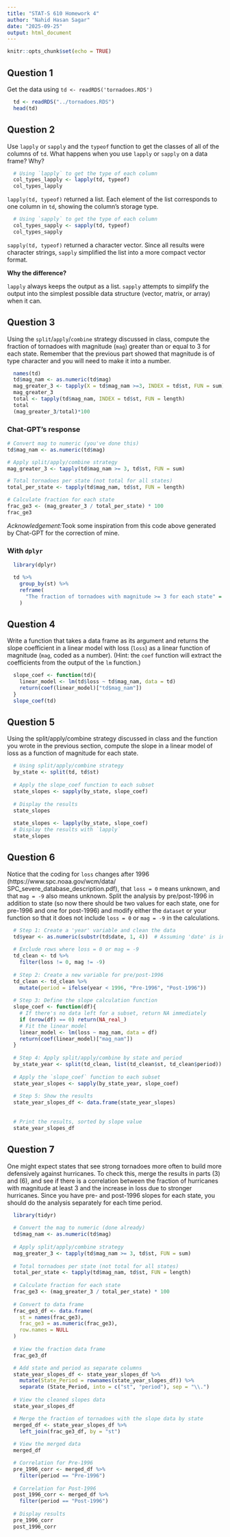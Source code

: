 ```yaml
---
title: "STAT-S 610 Homework 4"
author: "Nahid Hasan Sagar"
date: "2025-09-25"
output: html_document
---
```


```r
knitr::opts_chunk$set(echo = TRUE)
```

## Question 1
Get the data using `td <- readRDS('tornadoes.RDS')`

```r
  td <- readRDS("../tornadoes.RDS")
  head(td)
```

## Question 2
Use `lapply` or `sapply` and the `typeof` function to get the classes of all of the columns of `td`. What happens when you use `lapply` or `sapply` on a data frame? Why?

```r
  # Using `lapply` to get the type of each column
  col_types_lapply <- lapply(td, typeof)
  col_types_lapply
```

`lapply(td, typeof)` returned a list. Each element of the list corresponds to one column in `td`, showing the column’s storage type.
  
```r
  # Using `sapply` to get the type of each column
  col_types_sapply <- sapply(td, typeof)
  col_types_sapply
```

`sapply(td, typeof)` returned a character vector. Since all results were character strings, `sapply` simplified the list into a more compact vector format.

**Why the difference?**

`lapply` always keeps the output as a list. `sapply` attempts to simplify the output into the simplest possible data structure (vector, matrix, or array) when it can.

## Question 3
Using the `split`/`apply`/`combine` strategy discussed in class, compute the fraction of tornadoes with magnitude (`mag`) greater than or equal to 3 for each state. Remember that the previous part showed that magnitude is of type character and you will need to make it into a number.

```r
  names(td)
  td$mag_nam <- as.numeric(td$mag)
  mag_greater_3 <- tapply(X = td$mag_nam >=3, INDEX = td$st, FUN = sum)
  mag_greater_3
  total <- tapply(td$mag_nam, INDEX = td$st, FUN = length)
  total
  (mag_greater_3/total)*100
```

### Chat-GPT's response

```r
# Convert mag to numeric (you've done this)
td$mag_nam <- as.numeric(td$mag)

# Apply split/apply/combine strategy
mag_greater_3 <- tapply(td$mag_nam >= 3, td$st, FUN = sum)

# Total tornadoes per state (not total for all states)
total_per_state <- tapply(td$mag_nam, td$st, FUN = length)

# Calculate fraction for each state
frac_ge3 <- (mag_greater_3 / total_per_state) * 100
frac_ge3
```
*Acknowledgement:*Took some inspiration from this code above generated by Chat-GPT for the correction of mine.

### With `dplyr`
```r
  library(dplyr)

  td %>%
    group_by(st) %>%
    reframe(
      "The fraction of tornadoes with magnitude >= 3 for each state" = sum(mag_nam >= 3), "Fraction " = (sum(mag_nam >=3)/sum(mag_nam))*100
    )
```

## Question 4
Write a function that takes a data frame as its argument and returns the slope coefficient in a linear model with loss (`loss`) as a linear function of magnitude (`mag`, coded as a number).
(Hint: the `coef` function will extract the coefficients from the output of the `lm` function.)

```r
  slope_coef <- function(td){
    linear_model <- lm(td$loss ~ td$mag_nam, data = td)
    return(coef(linear_model)["td$mag_nam"])
  }
  slope_coef(td)
```

## Question 5
Using the split/apply/combine strategy discussed in class and the function you wrote in the previous section, compute the slope in a linear model of loss as a function of magnitude for each state.

```r
  # Using split/apply/combine strategy
  by_state <- split(td, td$st)
  
  # Apply the slope_coef function to each subset
  state_slopes <- sapply(by_state, slope_coef)
  
  # Display the results
  state_slopes
  
  state_slopes <- lapply(by_state, slope_coef)
  # Display the results with `lapply`
  state_slopes
```

## Question 6
Notice that the coding for `loss` changes after 1996 (https://www.spc.noaa.gov/wcm/data/
SPC_severe_database_description.pdf), that `loss = 0` means unknown, and that `mag = -9` also means unknown. Split the analysis by pre/post-1996 in addition to state (so now there
should be two values for each state, one for pre-1996 and one for post-1996) and modify either the `dataset` or your function so that it does not include `loss = 0` or `mag = -9` in the calculations.

```r
  # Step 1: Create a 'year' variable and clean the data
  td$year <- as.numeric(substr(td$date, 1, 4))  # Assuming 'date' is in "YYYY-MM-DD" format
  
  # Exclude rows where loss = 0 or mag = -9
  td_clean <- td %>%
    filter(loss != 0, mag != -9)
  
  # Step 2: Create a new variable for pre/post-1996
  td_clean <- td_clean %>%
    mutate(period = ifelse(year < 1996, "Pre-1996", "Post-1996"))
  
  # Step 3: Define the slope calculation function
  slope_coef <- function(df){
    # If there's no data left for a subset, return NA immediately
    if (nrow(df) == 0) return(NA_real_)
    # Fit the linear model
    linear_model <- lm(loss ~ mag_nam, data = df)
    return(coef(linear_model)["mag_nam"])
  }
  
  # Step 4: Apply split/apply/combine by state and period
  by_state_year <- split(td_clean, list(td_clean$st, td_clean$period))
  
  # Apply the `slope_coef` function to each subset
  state_year_slopes <- sapply(by_state_year, slope_coef)
  
  # Step 5: Show the results
  state_year_slopes_df <- data.frame(state_year_slopes)
  
  
  # Print the results, sorted by slope value
  state_year_slopes_df
```

## Question 7
One might expect states that see strong tornadoes more often to build more defensively against hurricanes. To check this, merge the results in parts (3) and (6), and see if there is a correlation between the fraction of hurricanes with magnitude at least 3 and the increase in loss due to stronger hurricanes. Since you have pre- and post-1996 slopes for each state, you should do the analysis separately for each time period.

```r
  library(tidyr)
  
  # Convert the mag to numeric (done already)
  td$mag_nam <- as.numeric(td$mag)
  
  # Apply split/apply/combine strategy
  mag_greater_3 <- tapply(td$mag_nam >= 3, td$st, FUN = sum)
  
  # Total tornadoes per state (not total for all states)
  total_per_state <- tapply(td$mag_nam, td$st, FUN = length)
  
  # Calculate fraction for each state
  frac_ge3 <- (mag_greater_3 / total_per_state) * 100
  
  # Convert to data frame
  frac_ge3_df <- data.frame(
    st = names(frac_ge3),
    frac_ge3 = as.numeric(frac_ge3),
    row.names = NULL
  )
  
  # View the fraction data frame
  frac_ge3_df

  # Add state and period as separate columns
  state_year_slopes_df <- state_year_slopes_df %>%
    mutate(State_Period = rownames(state_year_slopes_df)) %>%
    separate (State_Period, into = c("st", "period"), sep = "\\.")
  
  # View the cleaned slopes data
  state_year_slopes_df

  # Merge the fraction of tornadoes with the slope data by state
  merged_df <- state_year_slopes_df %>%
    left_join(frac_ge3_df, by = "st")
  
  # View the merged data
  merged_df

  # Correlation for Pre-1996
  pre_1996_corr <- merged_df %>%
    filter(period == "Pre-1996")
  
  # Correlation for Post-1996
  post_1996_corr <- merged_df %>%
    filter(period == "Post-1996")
  
  # Display results
  pre_1996_corr
  post_1996_corr

```